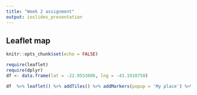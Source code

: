 ```yaml
---
title: "Week 2 assignment"
output: ioslides_presentation
---
```


## Leaflet map

```r
knitr::opts_chunk$set(echo = FALSE)
```

``` r
require(leaflet)
require(dplyr)
df <- data.frame(lat = -22.9553086, lng = -43.1910758)

df  %>% leaflet() %>% addTiles() %>% addMarkers(popup = 'My place') %>% setView(lat = -22.9553086, lng = -43.1910758,zoom = 15)
```
